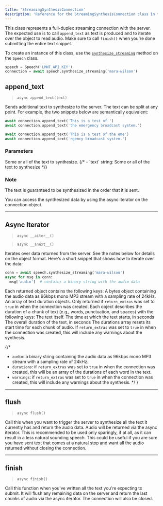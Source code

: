 ```yaml
---
title: 'StreamingSynthesisConnection'
description: 'Reference for the StreamingSynthesisConnection class in the Python SDK'
---
```


This class represents a full-duplex streaming connection with the server. The expected use is to call `append_text` as text is produced
and to iterate over the object to read audio. Make sure to call `finish()` when you're done submitting the entire text snippet.

To create an instance of this class, use the [`synthesize_streaming`](speech#synthesize-streaming) method on the `Speech` class.

```python
speech = Speech('LMNT_API_KEY')
connection = await speech.synthesize_streaming('mara-wilson')
```

## append_text

> `async append_text(text)`

Sends additional text to synthesize to the server. The text can be split at any point. For example, the two snippets
below are semantically equivalent:

```python
await connection.append_text('This is a test of ')
await connection.append_text('the emergency broadcast system.')
```

```python
await connection.append_text('This is a test of the eme')
await connection.append_text('rgency broadcast system.')
```

### Parameters
<ResponseField name='text' type='str' required>
  Some or all of the text to synthesize.
</ResponseField>
{/* - `text` string: Some or all of the text to synthesize */}

### Note
The text is guaranteed to be synthesized in the order that it is sent.

You can access the synthesized data by using the async iterator on the connection object.

-----------

## Async Iterator

> `async __aiter__()`

> `async __anext__()`

Iterates over data returned from the server. See the notes below for details on the object format. Here's a short
snippet that shows how to iterate over the data:

```python
conn = await speech.synthesize_streaming('mara-wilson')
async for msg in conn:
  msg['audio']  # contains a binary string with the audio data
```

Each returned object contains the following keys:
<ResponseField name='audio' type='bytes'>
  A bytes object containing the audio data as 96kbps mono MP3 stream with a sampling rate of 24kHz.
</ResponseField>
<ResponseField name="durations" type="list of duration objects">
  An array of text duration objects. Only returned if `return_extras` was set to `true` in when the connection was created.
  <Expandable title="properties">
    Each object describes the duration of a chunk of text (e.g., words, punctuation, and spaces) with the following keys:
    <ResponseField name="text" type="string">
      The text itself.
    </ResponseField>
    <ResponseField name="start" type="number">
      The time at which the text starts, in seconds
    </ResponseField>
    <ResponseField name="duration" type="number">
      The overall duration of the text, in seconds
    </ResponseField>
  </Expandable>
</ResponseField>
<Note>
The durations array resets its start time for each chunk of audio.
</Note>
<ResponseField name='warnings' type='string'>
  If `return_extras` was set to `true` in when the connection was created, this will include any warnings about the synthesis.
</ResponseField>

{/*
- `audio`: a binary string containing the audio data as 96kbps mono MP3 stream with a sampling rate of 24kHz.
- `durations`: if `return_extras` was set to `true` in when the connection was created, this will be an array of the durations of each word in the text.
- `warnings`: if `return_extras` was set to `true` in when the connection was created, this will include any warnings about the synthesis.
*/ }

-----------

## flush
> `async flush()`

Call this when you want to trigger the server to synthesize all the text it
currently has and return the audio data. Audio will be returned via the
async iterator. This is recommended to be used only sparingly, if at all, 
as it can result in a less natural sounding speech. This could be useful if
you are sure you have sent text that comes at a natural stop and want all the
audio returned without closing the connection.

-----------

## finish

> `async finish()`

Call this function when you've written all the text you're expecting to submit. It will flush any remaining data on the server and return the
last chunks of audio via the async iterator. The connection will also be closed.
